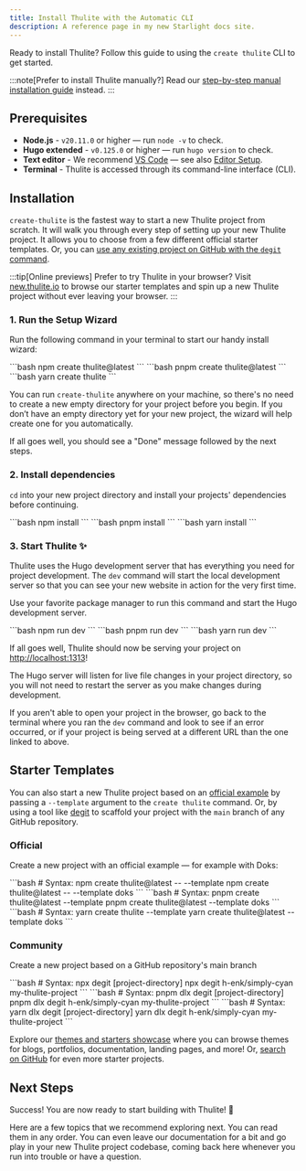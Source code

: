 ```yaml
---
title: Install Thulite with the Automatic CLI
description: A reference page in my new Starlight docs site.
---
```


Ready to install Thulite? Follow this guide to using the `create thulite` CLI to get started.

:::note[Prefer to install Thulite manually?]
Read our [step-by-step manual installation guide](/install/manual/) instead.
:::

## Prerequisites

- __Node.js__ - `v20.11.0` or higher — run `node -v` to check.
- __Hugo extended__ - `v0.125.0` or higher — run `hugo version` to check.
- __Text editor__ - We recommend [VS Code](https://code.visualstudio.com/) — see also [Editor Setup](/editor-setup/).
- __Terminal__ - Thulite is accessed through its command-line interface (CLI).

## Installation

`create-thulite` is the fastest way to start a new Thulite project from scratch. It will walk you through every step of setting up your new Thulite project. It allows you to choose from a few different official starter templates. Or, you can [use any existing project on GitHub with the `degit` command](/install/auto/#community).

:::tip[Online previews]
Prefer to try Thulite in your browser? Visit [new.thulite.io](https://new.thulite.io/) to browse our starter templates and spin up a new Thulite project without ever leaving your browser.
:::

### 1. Run the Setup Wizard

Run the following command in your terminal to start our handy install wizard:

<Tabs syncKey="package-manager">
  <TabItem label="npm">
```bash
npm create thulite@latest
```
  </TabItem>
  <TabItem label="pnpm">
```bash
pnpm create thulite@latest
```
  </TabItem>
  <TabItem label="Yarn">
```bash
yarn create thulite
```
  </TabItem>
</Tabs>

You can run `create-thulite` anywhere on your machine, so there's no need to create a new empty directory for your project before you begin. If you don’t have an empty directory yet for your new project, the wizard will help create one for you automatically.

If all goes well, you should see a "Done" message followed by the next steps.

### 2. Install dependencies

`cd` into your new project directory and install your projects' dependencies before continuing.

<Tabs syncKey="package-manager">
  <TabItem label="npm">
```bash
npm install
```
  </TabItem>
  <TabItem label="pnpm">
```bash
pnpm install
```
  </TabItem>
  <TabItem label="Yarn">
```bash
yarn install
```
  </TabItem>
</Tabs>

### 3. Start Thulite ✨

Thulite uses the Hugo development server that has everything you need for project development. The `dev` command will start the local development server so that you can see your new website in action for the very first time.

Use your favorite package manager to run this command and start the Hugo development server.

<Tabs syncKey="package-manager">
  <TabItem label="npm">
```bash
npm run dev
```
  </TabItem>
  <TabItem label="pnpm">
```bash
pnpm run dev
```
  </TabItem>
  <TabItem label="Yarn">
```bash
yarn run dev
```
  </TabItem>
</Tabs>

If all goes well, Thulite should now be serving your project on [http://localhost:1313](http://localhost:1313/)!

The Hugo server will listen for live file changes in your project directory, so you will not need to restart the server as you make changes during development.

If you aren't able to open your project in the browser, go back to the terminal where you ran the `dev` command and look to see if an error occurred, or if your project is being served at a different URL than the one linked to above.

## Starter Templates

You can also start a new Thulite project based on an [official example](https://github.com/thuliteio/create-thulite#templates) by passing a `--template` argument to the `create thulite` command. Or, by using a tool like [degit](https://github.com/Rich-Harris/degit) to scaffold your project with the `main` branch of any GitHub repository.

### Official

Create a new project with an official example — for example with Doks:

<Tabs syncKey="package-manager">
  <TabItem label="npm">
```bash
# Syntax: npm create thulite@latest -- --template <example-name>
npm create thulite@latest -- --template doks
```
  </TabItem>
  <TabItem label="pnpm">
```bash
# Syntax: pnpm create thulite@latest --template <example-name>
pnpm create thulite@latest --template doks
```
  </TabItem>
  <TabItem label="Yarn">
```bash
# Syntax: yarn create thulite --template <example-name>
yarn create thulite@latest --template doks
```
  </TabItem>
</Tabs>

### Community

Create a new project based on a GitHub repository's main branch

<Tabs syncKey="package-manager">
  <TabItem label="npm">
```bash
# Syntax: npx degit <user/repo> [project-directory]
npx degit h-enk/simply-cyan my-thulite-project
```
  </TabItem>
  <TabItem label="pnpm">
```bash
# Syntax: pnpm dlx degit <user/repo> [project-directory]
pnpm dlx degit h-enk/simply-cyan my-thulite-project
```
  </TabItem>
  <TabItem label="Yarn">
```bash
# Syntax: yarn dlx degit <user/repo> [project-directory]
yarn dlx degit h-enk/simply-cyan my-thulite-project
```
  </TabItem>
</Tabs>

Explore our [themes and starters showcase](https://thulite.io/themes/) where you can browse themes for blogs, portfolios, documentation, landing pages, and more! Or, [search on GitHub](https://github.com/search?o=desc&q=thulite+starter&s=stars&type=repositories) for even more starter projects.

## Next Steps

Success! You are now ready to start building with Thulite! 🥳

Here are a few topics that we recommend exploring next. You can read them in any order. You can even leave our documentation for a bit and go play in your new Thulite project codebase, coming back here whenever you run into trouble or have a question.

<CardGrid>
  <LinkCard
    title="Understand your codebase"
    description="Learn more about Thulite' file structure in our Project Structure guide."
    href="/basics/project-structure/" />
  <LinkCard
    title="Add a framework"
    description="Extend Thulite with support for Bootstrap, Tailwind CSS, and more in our Integrations guide."
    href="/guides/integrations/" />
  <LinkCard
    title="Deploy your site"
    description="Learn how to build and deploy a Thulite project to the web in our Deployment guide."
    href="/guides/deploy/" />
</CardGrid>
